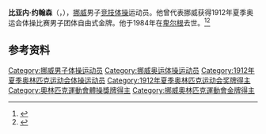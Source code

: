 {{NoteTA|G1=Sports}}
'''比亚内·约翰森'''（{{lang-no|Bjarne Johnsen}}，{{bd|1892年|4月27日|1984年|9月4日}}），[[挪威|挪威]]男子[[竞技体操|竞技体操]]运动员。他曾代表挪威获得1912年夏季奥运会体操比赛男子团体自由式金牌。他于1984年在[[卑尔根|卑尔根]]去世。<ref>{{Cite web|title=Bjarne JOHNSEN|url=https://www.olympic.org/bjarne-johnsen|accessdate=2021-03-30|work=International Olympic Committee|archive-date=2017-11-17|archive-url=https://web.archive.org/web/20171117022032/https://www.olympic.org/Bjarne-Johnsen|dead-url=no}}</ref><ref>{{cite web|url=https://www.olympedia.org/athletes/30805|title=Bjarne Johnsen|work=Olympedia|accessdate=2021-03-31|archive-date=2020-08-14|archive-url=https://web.archive.org/web/20200814104327/https://www.olympedia.org/athletes/30805|dead-url=no}}</ref>

== 参考资料 ==
{{reflist}}

{{Authority control}}
{{DEFAULTSORT:Johnsen, Bjarne}}
[[Category:挪威男子体操运动员|Category:挪威男子体操运动员]]
[[Category:挪威奥运体操运动员|Category:挪威奥运体操运动员]]
[[Category:1912年夏季奥林匹克运动会体操运动员|Category:1912年夏季奥林匹克运动会体操运动员]]
[[Category:1912年夏季奥林匹克运动会奖牌得主|Category:1912年夏季奥林匹克运动会奖牌得主]]
[[Category:奧林匹克運動會體操獎牌得主|Category:奧林匹克運動會體操獎牌得主]]
[[Category:挪威奧林匹克運動會金牌得主|Category:挪威奧林匹克運動會金牌得主]]